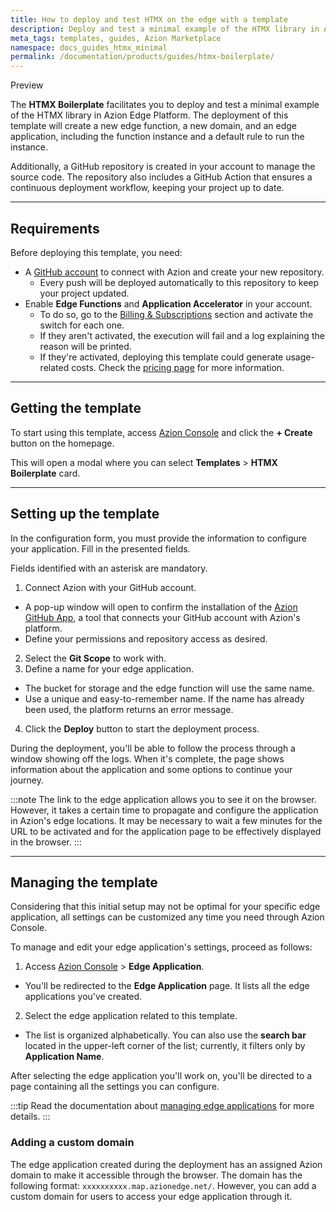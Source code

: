 ```yaml
---
title: How to deploy and test HTMX on the edge with a template
description: Deploy and test a minimal example of the HTMX library in Azion Edge Platform.
meta_tags: templates, guides, Azion Marketplace
namespace: docs_guides_htmx_minimal
permalink: /documentation/products/guides/htmx-boilerplate/
---
```



<Tag severity="info" client:only="vue">
Preview
</Tag>

The **HTMX Boilerplate** facilitates you to deploy and test a minimal example of the HTMX library in Azion Edge Platform. The deployment of this template will create a new edge function, a new domain, and an edge application, including the function instance and a default rule to run the instance.

Additionally, a GitHub repository is created in your account to manage the source code. The repository also includes a GitHub Action that ensures a continuous deployment workflow, keeping your project up to date.

---

## Requirements

Before deploying this template, you need:

- A [GitHub account](https://github.com/signup) to connect with Azion and create your new repository.
  - Every push will be deployed automatically to this repository to keep your project updated.
- Enable **Edge Functions** and **Application Accelerator** in your account.
    - To do so, go to the [Billing & Subscriptions](/en/documentation/products/guides/billing-and-subscriptions/#subscriptions) section and activate the switch for each one.
    - If they aren't activated, the execution will fail and a log explaining the reason will be printed.
    - If they're activated, deploying this template could generate usage-related costs. Check the [pricing page](/en/documentation/products/pricing/) for more information.

---

## Getting the template

To start using this template, access [Azion Console](https://console.azion.com) and click the **+ Create** button on the homepage.

This will open a modal where you can select **Templates** > **HTMX Boilerplate** card.

---

## Setting up the template

In the configuration form, you must provide the information to configure your application. Fill in the presented fields. 

Fields identified with an asterisk are mandatory.

1. Connect Azion with your GitHub account.
- A pop-up window will open to confirm the installation of the [Azion GitHub App](https://www.azion.com/en/documentation/products/guides/azion-github-app/), a tool that connects your GitHub account with Azion's platform.
- Define your permissions and repository access as desired.
2. Select the **Git Scope** to work with.
3. Define a name for your edge application.
- The bucket for storage and the edge function will use the same name.
- Use a unique and easy-to-remember name. If the name has already been used, the platform returns an error message.
4. Click the **Deploy** button to start the deployment process.

During the deployment, you'll be able to follow the process through a window showing off the logs. When it's complete, the page shows information about the application and some options to continue your journey.

:::note
The link to the edge application allows you to see it on the browser. However, it takes a certain time to propagate and configure the application in Azion's edge locations. It may be necessary to wait a few minutes for the URL to be activated and for the application page to be effectively displayed in the browser.
:::

---

## Managing the template

Considering that this initial setup may not be optimal for your specific edge application, all settings can be customized any time you need through Azion Console.

To manage and edit your edge application's settings, proceed as follows:

1. Access [Azion Console](/en/documentation/products/guides/how-to-access-azion-console/) > **Edge Application**.
- You'll be redirected to the **Edge Application** page. It lists all the edge applications you've created. 
2. Select the edge application related to this template. 
- The list is organized alphabetically. You can also use the **search bar** located in the upper-left corner of the list; currently, it filters only by **Application Name**.

After selecting the edge application you'll work on, you'll be directed to a page containing all the settings you can configure.

:::tip
Read the documentation about [managing edge applications](/en/documentation/products/edge-application/first-steps/) for more details.
:::

### Adding a custom domain

The edge application created during the deployment has an assigned Azion domain to make it accessible through the browser. The domain has the following format: `xxxxxxxxxx.map.azionedge.net/`. However, you can add a custom domain for users to access your edge application through it.


<LinkButton link="/en/documentation/products/guides/configure-a-domain/" label="go to configuring a domain guide" outlined /> 





